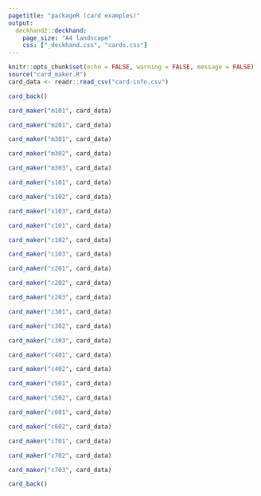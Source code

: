 ```yaml
---
pagetitle: "packageR (card examples)"
output: 
  deckhand2::deckhand:
    page_size: "A4 landscape"
    css: ["_deckhand.css", "cards.css"]
---
```


```r
knitr::opts_chunk$set(echo = FALSE, warning = FALSE, message = FALSE)
source("card_maker.R")
card_data <- readr::read_csv("card-info.csv")
```

<!-- NEW PAGE -->
::::{.grid-page}

:::{.start-col-1 .end-col-3 .start-row-1 .end-row-6 .card .draft}
```r
card_back()
```
:::

:::{.start-col-4 .end-col-6 .start-row-1 .end-row-6 .card}
```r
card_maker("m101", card_data)
```
:::

:::{.start-col-7 .end-col-9 .start-row-1 .end-row-6 .card}
```r
card_maker("m201", card_data)
```
:::

:::{.start-col-10 .end-col-12 .start-row-1 .end-row-6 .card}
```r
card_maker("m301", card_data)
```
:::

:::{.start-col-1 .end-col-3 .start-row-7 .end-row-12 .card}
```r
card_maker("m302", card_data)
```
:::

:::{.start-col-4 .end-col-6 .start-row-7 .end-row-12 .card}
```r
card_maker("m303", card_data)
```
:::

:::{.start-col-7 .end-col-9 .start-row-7 .end-row-12 .card}
```r
card_maker("s101", card_data)
```
:::

:::{.start-col-10 .end-col-12 .start-row-7 .end-row-12 .card}
```r
card_maker("s102", card_data)
```
:::

::::


<!-- NEW PAGE -->
::::{.grid-page}

:::{.start-col-1 .end-col-3 .start-row-1 .end-row-6 .card}
```r
card_maker("s103", card_data)
```
:::

:::{.start-col-4 .end-col-6 .start-row-1 .end-row-6 .card}
```r
card_maker("c101", card_data)
```
:::

:::{.start-col-7 .end-col-9 .start-row-1 .end-row-6 .card}
```r
card_maker("c102", card_data)
```
:::

:::{.start-col-10 .end-col-12 .start-row-1 .end-row-6 .card}
```r
card_maker("c103", card_data)
```
:::

:::{.start-col-1 .end-col-3 .start-row-7 .end-row-12 .card}
```r
card_maker("c201", card_data)
```
:::

:::{.start-col-4 .end-col-6 .start-row-7 .end-row-12 .card}
```r
card_maker("c202", card_data)
```
:::

:::{.start-col-7 .end-col-9 .start-row-7 .end-row-12 .card}
```r
card_maker("c203", card_data)
```
:::

:::{.start-col-10 .end-col-12 .start-row-7 .end-row-12 .card}
```r
card_maker("c301", card_data)
```
:::

::::

<!-- NEW PAGE -->
::::{.grid-page}

:::{.start-col-1 .end-col-3 .start-row-1 .end-row-6 .card}
```r
card_maker("c302", card_data)
```
:::

:::{.start-col-4 .end-col-6 .start-row-1 .end-row-6 .card}
```r
card_maker("c303", card_data)
```
:::

:::{.start-col-7 .end-col-9 .start-row-1 .end-row-6 .card}
```r
card_maker("c401", card_data)
```
:::

:::{.start-col-10 .end-col-12 .start-row-1 .end-row-6 .card}
```r
card_maker("c402", card_data)
```
:::

:::{.start-col-1 .end-col-3 .start-row-7 .end-row-12 .card}
```r
card_maker("c501", card_data)
```
:::

:::{.start-col-4 .end-col-6 .start-row-7 .end-row-12 .card}
```r
card_maker("c502", card_data)
```
:::

:::{.start-col-7 .end-col-9 .start-row-7 .end-row-12 .card}
```r
card_maker("c601", card_data)
```
:::

:::{.start-col-10 .end-col-12 .start-row-7 .end-row-12 .card}
```r
card_maker("c602", card_data)
```
:::

::::

<!-- NEW PAGE -->
::::{.grid-page}

:::{.start-col-1 .end-col-3 .start-row-1 .end-row-6 .card}
```r
card_maker("c701", card_data)
```
:::

:::{.start-col-4 .end-col-6 .start-row-1 .end-row-6 .card}
```r
card_maker("c702", card_data)
```
:::

:::{.start-col-7 .end-col-9 .start-row-1 .end-row-6 .card}
```r
card_maker("c703", card_data)
```
:::

:::{.start-col-10 .end-col-12 .start-row-1 .end-row-6 .card .draft}
```r
card_back()
```
:::

::::